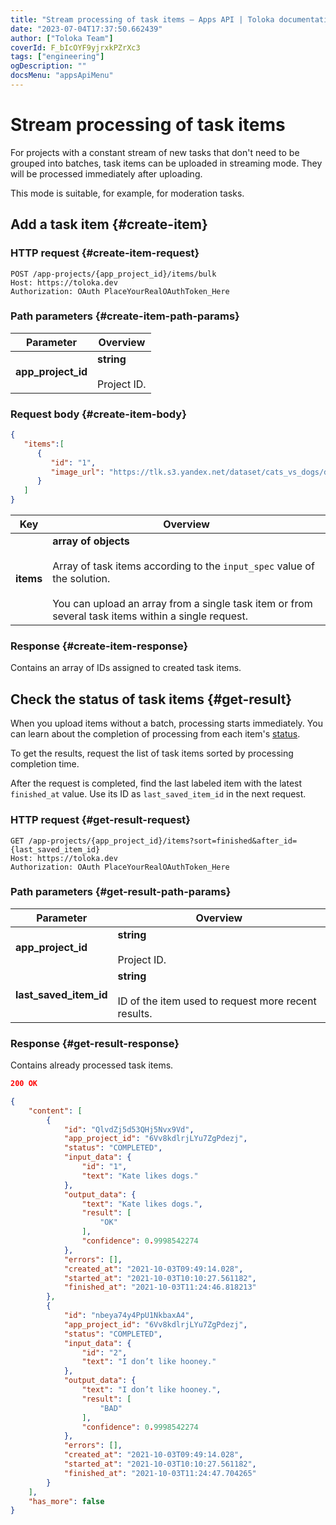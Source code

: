 ```yaml
---
title: "Stream processing of task items — Apps API | Toloka documentation"
date: "2023-07-04T17:37:50.662439"
author: ["Toloka Team"]
coverId: F_bIcOYF9yjrxkPZrXc3
tags: ["engineering"]
ogDescription: ""
docsMenu: "appsApiMenu"
---
```


# Stream processing of task items

For projects with a constant stream of new tasks that don't need to be grouped into batches, task items can be uploaded in streaming mode. They will be processed immediately after uploading.

This mode is suitable, for example, for moderation tasks.

## Add a task item {#create-item}

### HTTP request {#create-item-request}

```http
POST /app-projects/{app_project_id}/items/bulk
Host: https://toloka.dev
Authorization: OAuth PlaceYourRealOAuthToken_Here
```

### Path parameters {#create-item-path-params}

**Parameter**|**Overview**
----- | -----
**app_project_id**|**string**<br/><br/>Project ID.

### Request body {#create-item-body}

```json
{
   "items":[
      {
         "id": "1",
         "image_url": "https://tlk.s3.yandex.net/dataset/cats_vs_dogs/dogs/048e5760fc5a46faa434922b2447a527.jpg"
      }
   ]
}
```

**Key**|**Overview**
----- | -----
**items**|**array of objects**<br/><br/>Array of task items according to the `input_spec` value of the solution.<br/><br/>You can upload an array from a single task item or from several task items within a single request.

### Response {#create-item-response}

Contains an array of IDs assigned to created task items.

## Check the status of task items {#get-result}

<Note mode="note" title="Note">

When you upload items without a batch, processing starts immediately. You can learn about the completion of processing from each item's [status](/docs/apps-api/quickstart-api#check-items).

</Note>

To get the results, request the list of task items sorted by processing completion time.

After the request is completed, find the last labeled item with the latest `finished_at` value. Use its ID as `last_saved_item_id` in the next request.

### HTTP request {#get-result-request}

```http
GET /app-projects/{app_project_id}/items?sort=finished&after_id={last_saved_item_id}
Host: https://toloka.dev
Authorization: OAuth PlaceYourRealOAuthToken_Here
```

### Path parameters {#get-result-path-params}

**Parameter**|**Overview**
----- | -----
**app_project_id**|**string**<br/><br/>Project ID.
**last_saved_item_id**|**string**<br/><br/>ID of the item used to request more recent results.

### Response {#get-result-response}

Contains already processed task items.

```json
200 OK

{
    "content": [
        {
            "id": "QlvdZj5d53QHj5Nvx9Vd",
            "app_project_id": "6Vv8kdlrjLYu7ZgPdezj",
            "status": "COMPLETED",
            "input_data": {
                "id": "1",
                "text": "Kate likes dogs."
            },
            "output_data": {
                "text": "Kate likes dogs.",
                "result": [
                    "OK"
                ],
                "confidence": 0.9998542274
            },
            "errors": [],
            "created_at": "2021-10-03T09:49:14.028",
            "started_at": "2021-10-03T10:10:27.561182",
            "finished_at": "2021-10-03T11:24:46.818213"
        },
        {
            "id": "nbeya74y4PpU1NkbaxA4",
            "app_project_id": "6Vv8kdlrjLYu7ZgPdezj",
            "status": "COMPLETED",
            "input_data": {
                "id": "2",
                "text": "I don’t like hooney."
            },
            "output_data": {
                "text": "I don’t like hooney.",
                "result": [
                    "BAD"
                ],
                "confidence": 0.9998542274
            },
            "errors": [],
            "created_at": "2021-10-03T09:49:14.028",
            "started_at": "2021-10-03T10:10:27.561182",
            "finished_at": "2021-10-03T11:24:47.704265"
        }
    ],
    "has_more": false
}
```